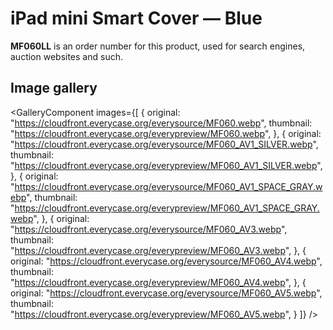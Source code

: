 
# iPad mini Smart Cover — Blue

<Callout type='info' emoji='👉🏻'>**MF060LL** is an order number for this product, used for search engines, auction websites and such.</Callout>

## Image gallery

<GalleryComponent
    images={[
      {
        original: "https://cloudfront.everycase.org/everysource/MF060.webp",
        thumbnail: "https://cloudfront.everycase.org/everypreview/MF060.webp",
      },
      {
        original: "https://cloudfront.everycase.org/everysource/MF060_AV1_SILVER.webp",
        thumbnail: "https://cloudfront.everycase.org/everypreview/MF060_AV1_SILVER.webp",
      },
      {
        original: "https://cloudfront.everycase.org/everysource/MF060_AV1_SPACE_GRAY.webp",
        thumbnail: "https://cloudfront.everycase.org/everypreview/MF060_AV1_SPACE_GRAY.webp",
      },
      {
        original: "https://cloudfront.everycase.org/everysource/MF060_AV3.webp",
        thumbnail: "https://cloudfront.everycase.org/everypreview/MF060_AV3.webp",
      },
      {
        original: "https://cloudfront.everycase.org/everysource/MF060_AV4.webp",
        thumbnail: "https://cloudfront.everycase.org/everypreview/MF060_AV4.webp",
      },
      {
        original: "https://cloudfront.everycase.org/everysource/MF060_AV5.webp",
        thumbnail: "https://cloudfront.everycase.org/everypreview/MF060_AV5.webp",
      }
    ]}
  />
